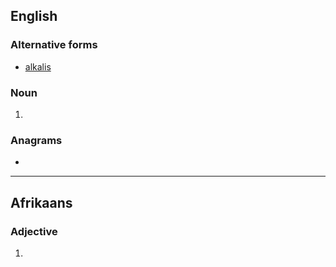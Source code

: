 ==English==

===Alternative forms===
* [[alkalis]]

===Noun===
{{head|en|noun plural form}}

# {{plural of|alkali|lang=en}}

===Anagrams===
* {{anagrams|en|alkalise}}

----

==Afrikaans==

===Adjective===
{{af-adj||meer alkalies|mees alkaliese}}

# {{lb|af|chemistry}} {{l|en|alkaline}}